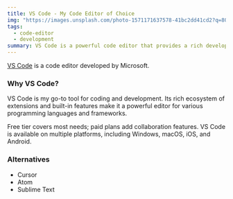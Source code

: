 ```yaml
---
title: VS Code - My Code Editor of Choice
img: "https://images.unsplash.com/photo-1571171637578-41bc2dd41cd2?q=80&w=640&auto=format&fit=crop"
tags:
  - code-editor
  - development
summary: VS Code is a powerful code editor that provides a rich development environment with support for various programming languages and frameworks.
---
```


[VS Code](https://code.visualstudio.com/) is a code editor developed by Microsoft.

### Why VS Code?

VS Code is my go-to tool for coding and development. Its rich ecosystem of extensions and built-in features make it a powerful editor for various programming languages and frameworks.

Free tier covers most needs; paid plans add collaboration features. VS Code is available on multiple platforms, including Windows, macOS, iOS, and Android.

### Alternatives

- Cursor
- Atom
- Sublime Text
